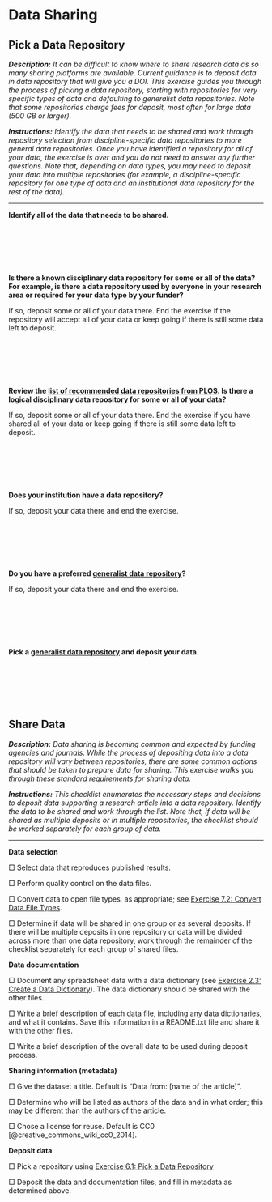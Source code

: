 # Data Sharing

## Pick a Data Repository {#data-repository}

***Description:*** *It can be difficult to know where to share research data as so many sharing platforms are available. Current guidance is to deposit data in data repository that will give you a DOI. This exercise guides you through the process of picking a data repository, starting with repositories for very specific types of data and defaulting to generalist data repositories. Note that some repositories charge fees for deposit, most often for large data (500 GB or larger).*

***Instructions:*** *Identify the data that needs to be shared and work through repository selection from discipline-specific data repositories to more general data repositories. Once you have identified a repository for all of your data, the exercise is over and you do not need to answer any further questions. Note that, depending on data types, you may need to deposit your data into multiple repositories (for example, a discipline-specific repository for one type of data and an institutional data repository for the rest of the data).*

---

**Identify all of the data that needs to be shared.**

&nbsp;

&nbsp;

&nbsp;

**Is there a known disciplinary data repository for some or all of the data? For example, is there a data repository used by everyone in your research area or required for your data type by your funder?**

If so, deposit some or all of your data there. End the exercise if the repository will accept all of your data or keep going if there is still some data left to deposit.

&nbsp;

&nbsp;

&nbsp;

**Review the [list of recommended data repositories from PLOS]( https://journals.plos.org/plosone/s/recommended-repositories). Is there a logical disciplinary data repository for some or all of your data?**

If so, deposit some or all of your data there. End the exercise if you have shared all of your data or keep going if there is still some data left to deposit.

&nbsp;

&nbsp;

&nbsp;

**Does your institution have a data repository?**

If so, deposit your data there and end the exercise.

&nbsp;

&nbsp;

&nbsp;

**Do you have a preferred [generalist data repository](https://sharing.nih.gov/data-management-and-sharing-policy/sharing-scientific-data/generalist-repositories)?**

If so, deposit your data there and end the exercise.

&nbsp;

&nbsp;

&nbsp;

**Pick a [generalist data repository](https://sharing.nih.gov/data-management-and-sharing-policy/sharing-scientific-data/generalist-repositories) and deposit your data.**

&nbsp;

&nbsp;

&nbsp;



## Share Data {#share-data}

***Description:*** *Data sharing is becoming common and expected by funding agencies and journals. While the process of depositing data into a data repository will vary between repositories, there are some common actions that should be taken to prepare data for sharing. This exercise walks you through these standard requirements for sharing data.*

***Instructions:*** *This checklist enumerates the necessary steps and decisions to deposit data supporting a research article into a data repository. Identify the data to be shared and work through the list. Note that, if data will be shared as multiple deposits or in multiple repositories, the checklist should be worked separately for each group of data.*

---

**Data selection**

&#9633; Select data that reproduces published results.

&#9633; Perform quality control on the data files.

&#9633; Convert data to open file types, as appropriate; see [Exercise 7.2: Convert Data File Types](#file-type).

&#9633; Determine if data will be shared in one group or as several deposits. If there will be multiple deposits in one repository or data will be divided across more than one data repository, work through the remainder of the checklist separately for each group of shared files.

**Data documentation**

&#9633; Document any spreadsheet data with a data dictionary (see [Exercise 2.3: Create a Data Dictionary](#data-dictionary)). The data dictionary should be shared with the other files.

&#9633; Write a brief description of each data file, including any data dictionaries, and what it contains. Save this information in a README.txt file and share it with the other files.

&#9633; Write a brief description of the overall data to be used during deposit process.

**Sharing information (metadata)**

&#9633; Give the dataset a title. Default is “Data from: [name of the article]”.

&#9633; Determine who will be listed as authors of the data and in what order; this may be different than the authors of the article.

&#9633; Chose a license for reuse. Default is CC0 [@creative_commons_wiki_cc0_2014].

**Deposit data**

&#9633; Pick a repository using [Exercise 6.1: Pick a Data Repository](#data-repository)

&#9633; Deposit the data and documentation files, and fill in metadata as determined above.

